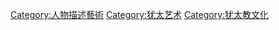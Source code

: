 [[Category:人物描述藝術|Category:人物描述藝術]]
[[Category:犹太艺术|Category:犹太艺术]]
[[Category:犹太教文化|Category:犹太教文化]]